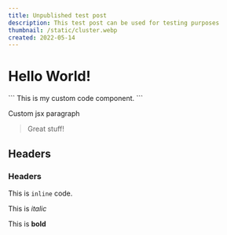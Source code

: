 ```yaml
---
title: Unpublished test post
description: This test post can be used for testing purposes
thumbnail: /static/cluster.webp
created: 2022-05-14
---
```



# Hello World!

<CodeSample>
```
This is my custom code component.
```
</CodeSample>

<p>
  Custom jsx paragraph
</p>

> Great stuff!

## Headers

### Headers

This is `inline` code.

This is *italic*

This is **bold**
